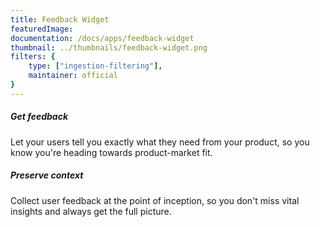 ```yaml
---
title: Feedback Widget
featuredImage: 
documentation: /docs/apps/feedback-widget
thumbnail: ../thumbnails/feedback-widget.png
filters: {
    type: ["ingestion-filtering"],
    maintainer: official
}
---
```


<Section
    divider={false}
    title="Build better products like we do: with help from your users by collecting feedback in real-time, when it matters most."
    size="full"
    cols={2}
>
    <div>
        <h5>Get feedback</h5>
        <p>Let your users tell you exactly what they need from your product, so you know you're heading towards product-market fit.</p>
    </div>
    <div>
        <h5>Preserve context</h5>
        <p>Collect user feedback at the point of inception, so you don't miss vital insights and always get the full picture.</p>
    </div>
</Section>

<TutorialsSlider topic="feedback-widget" />

<Documentation />
